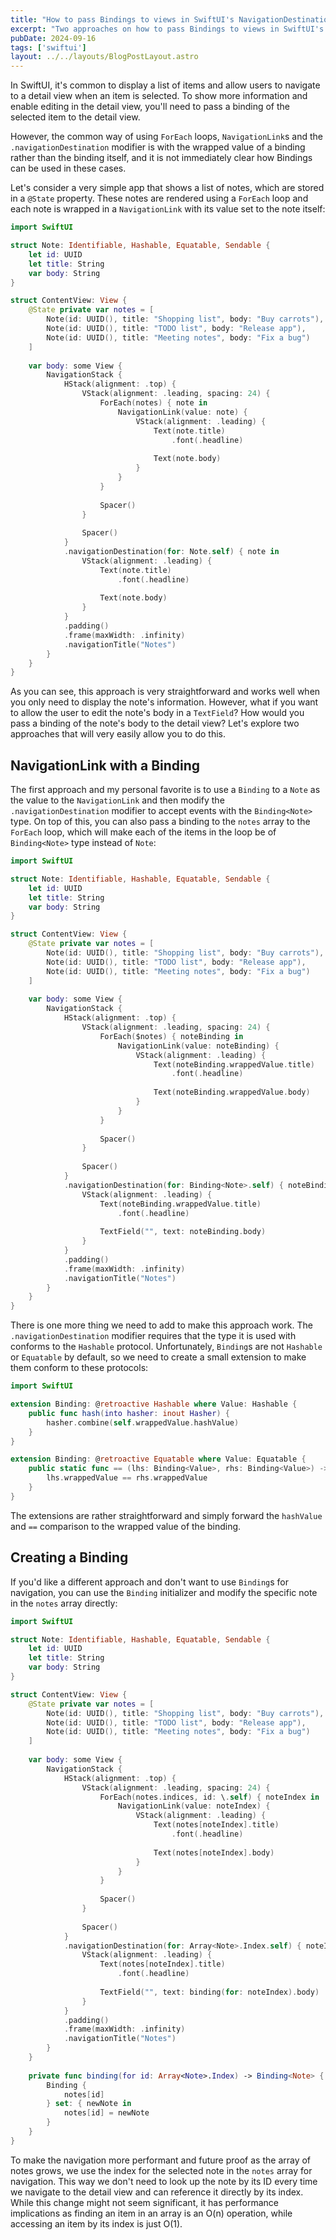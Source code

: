 ```yaml
---
title: "How to pass Bindings to views in SwiftUI's NavigationDestination modifier"
excerpt: "Two approaches on how to pass Bindings to views in SwiftUI's NavigationDestination."
pubDate: 2024-09-16
tags: ['swiftui']
layout: ../../layouts/BlogPostLayout.astro
---
```


In SwiftUI, it's common to display a list of items and allow users to navigate to a detail view when an item is selected. To show more information and enable editing in the detail view, you'll need to pass a binding of the selected item to the detail view.

However, the common way of using `ForEach` loops, `NavigationLink`s and the `.navigationDestination` modifier is with the wrapped value of a binding rather than the binding itself, and it is not immediately clear how Bindings can be used in these cases.

Let's consider a very simple app that shows a list of notes, which are stored in a `@State` property. These notes are rendered using a `ForEach` loop and each note is wrapped in a `NavigationLink` with its value set to the note itself:

```swift:ContentView.swift
import SwiftUI

struct Note: Identifiable, Hashable, Equatable, Sendable {
    let id: UUID
    let title: String
    var body: String
}

struct ContentView: View {
    @State private var notes = [
        Note(id: UUID(), title: "Shopping list", body: "Buy carrots"),
        Note(id: UUID(), title: "TODO list", body: "Release app"),
        Note(id: UUID(), title: "Meeting notes", body: "Fix a bug")
    ]
    
    var body: some View {
        NavigationStack {
            HStack(alignment: .top) {
                VStack(alignment: .leading, spacing: 24) {
                    ForEach(notes) { note in
                        NavigationLink(value: note) {
                            VStack(alignment: .leading) {
                                Text(note.title)
                                    .font(.headline)
                                
                                Text(note.body)
                            }
                        }
                    }
                    
                    Spacer()
                }
                
                Spacer()
            }
            .navigationDestination(for: Note.self) { note in
                VStack(alignment: .leading) {
                    Text(note.title)
                        .font(.headline)
                    
                    Text(note.body)
                }
            }
            .padding()
            .frame(maxWidth: .infinity)
            .navigationTitle("Notes")
        }
    }
}
```

As you can see, this approach is very straightforward and works well when you only need to display the note's information. However, what if you want to allow the user to edit the note's body in a `TextField`? How would you pass a binding of the note's body to the detail view? Let's explore two approaches that will very easily allow you to do this.

## NavigationLink with a Binding

The first approach and my personal favorite is to use a `Binding` to a `Note` as the value to the `NavigationLink` and then modify the `.navigationDestination` modifier to accept events with the `Binding<Note>` type. On top of this, you can also pass a binding to the `notes` array to the `ForEach` loop, which will make each of the items in the loop be of `Binding<Note>` type instead of `Note`:

```swift:ContentView.swift
import SwiftUI

struct Note: Identifiable, Hashable, Equatable, Sendable {
    let id: UUID
    let title: String
    var body: String
}

struct ContentView: View {
    @State private var notes = [
        Note(id: UUID(), title: "Shopping list", body: "Buy carrots"),
        Note(id: UUID(), title: "TODO list", body: "Release app"),
        Note(id: UUID(), title: "Meeting notes", body: "Fix a bug")
    ]
    
    var body: some View {
        NavigationStack {
            HStack(alignment: .top) {
                VStack(alignment: .leading, spacing: 24) {
                    ForEach($notes) { noteBinding in
                        NavigationLink(value: noteBinding) {
                            VStack(alignment: .leading) {
                                Text(noteBinding.wrappedValue.title)
                                    .font(.headline)
                                
                                Text(noteBinding.wrappedValue.body)
                            }
                        }
                    }
                    
                    Spacer()
                }
                
                Spacer()
            }
            .navigationDestination(for: Binding<Note>.self) { noteBinding in
                VStack(alignment: .leading) {
                    Text(noteBinding.wrappedValue.title)
                        .font(.headline)
                    
                    TextField("", text: noteBinding.body)
                }
            }
            .padding()
            .frame(maxWidth: .infinity)
            .navigationTitle("Notes")
        }
    }
}
```

There is one more thing we need to add to make this approach work. The `.navigationDestination` modifier requires that the type it is used with conforms to the `Hashable` protocol. Unfortunately, `Binding`s are not `Hashable` or `Equatable` by default, so we need to create a small extension to make them conform to these protocols:

```swift:Binding+Hashable.swift
import SwiftUI

extension Binding: @retroactive Hashable where Value: Hashable {
    public func hash(into hasher: inout Hasher) {
        hasher.combine(self.wrappedValue.hashValue)
    }
}

extension Binding: @retroactive Equatable where Value: Equatable {
    public static func == (lhs: Binding<Value>, rhs: Binding<Value>) -> Bool {
        lhs.wrappedValue == rhs.wrappedValue
    }
}
```

The extensions are rather straightforward and simply forward the `hashValue` and `==` comparison to the wrapped value of the binding.

## Creating a Binding

If you'd like a different approach and don't want to use `Binding`s for navigation, you can use the `Binding` initializer and modify the specific note in the `notes` array directly:

```swift:ContentView.swift
import SwiftUI

struct Note: Identifiable, Hashable, Equatable, Sendable {
    let id: UUID
    let title: String
    var body: String
}

struct ContentView: View {
    @State private var notes = [
        Note(id: UUID(), title: "Shopping list", body: "Buy carrots"),
        Note(id: UUID(), title: "TODO list", body: "Release app"),
        Note(id: UUID(), title: "Meeting notes", body: "Fix a bug")
    ]
    
    var body: some View {
        NavigationStack {
            HStack(alignment: .top) {
                VStack(alignment: .leading, spacing: 24) {
                    ForEach(notes.indices, id: \.self) { noteIndex in
                        NavigationLink(value: noteIndex) {
                            VStack(alignment: .leading) {
                                Text(notes[noteIndex].title)
                                    .font(.headline)
                                
                                Text(notes[noteIndex].body)
                            }
                        }
                    }
                    
                    Spacer()
                }
                
                Spacer()
            }
            .navigationDestination(for: Array<Note>.Index.self) { noteIndex in
                VStack(alignment: .leading) {
                    Text(notes[noteIndex].title)
                        .font(.headline)
                    
                    TextField("", text: binding(for: noteIndex).body)
                }
            }
            .padding()
            .frame(maxWidth: .infinity)
            .navigationTitle("Notes")
        }
    }
    
    private func binding(for id: Array<Note>.Index) -> Binding<Note> {
        Binding {
            notes[id]
        } set: { newNote in
            notes[id] = newNote
        }
    }
}
```

To make the navigation more performant and future proof as the array of notes grows, we use the index for the selected note in the `notes` array for navigation. This way we don't need to look up the note by its ID every time we navigate to the detail view and can reference it directly by its index. While this change might not seem significant, it has performance implications as finding an item in an array is an O(n) operation, while accessing an item by its index is just O(1).
